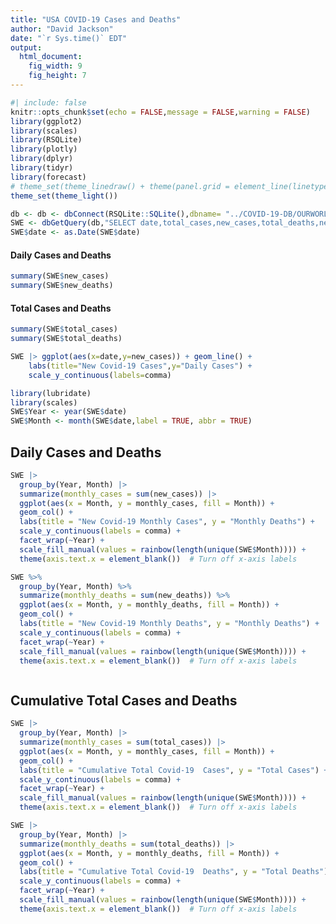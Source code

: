 ```yaml
---
title: "USA COVID-19 Cases and Deaths"
author: "David Jackson"
date: "`r Sys.time()` EDT"
output: 
  html_document: 
    fig_width: 9
    fig_height: 7
---
```


```r
#| include: false
knitr::opts_chunk$set(echo = FALSE,message = FALSE,warning = FALSE)
library(ggplot2)
library(scales)
library(RSQLite)
library(plotly)
library(dplyr)
library(tidyr)
library(forecast)
# theme_set(theme_linedraw() + theme(panel.grid = element_line(linetype = 'dashed')))
theme_set(theme_light())
```
```r
db <- db <- dbConnect(RSQLite::SQLite(),dbname= "../COVID-19-DB/OURWORLD.sqlite3")
SWE <- dbGetQuery(db,"SELECT date,total_cases,new_cases,total_deaths,new_deaths  from OWID where location ='United States'")
SWE$date <- as.Date(SWE$date)

```
#### Daily Cases and Deaths
```r
summary(SWE$new_cases)
summary(SWE$new_deaths)
```

#### Total Cases and Deaths
```r
summary(SWE$total_cases)
summary(SWE$total_deaths)
```
```r
SWE |> ggplot(aes(x=date,y=new_cases)) + geom_line() + 
    labs(title="New Covid-19 Cases",y="Daily Cases") +
    scale_y_continuous(labels=comma)
```
```r
library(lubridate)
library(scales)
SWE$Year <- year(SWE$date)
SWE$Month <- month(SWE$date,label = TRUE, abbr = TRUE)

```
## Daily Cases and Deaths

```r
SWE |>
  group_by(Year, Month) |>
  summarize(monthly_cases = sum(new_cases)) |>
  ggplot(aes(x = Month, y = monthly_cases, fill = Month)) +
  geom_col() +
  labs(title = "New Covid-19 Monthly Cases", y = "Monthly Deaths") +
  scale_y_continuous(labels = comma) +
  facet_wrap(~Year) +
  scale_fill_manual(values = rainbow(length(unique(SWE$Month)))) +
  theme(axis.text.x = element_blank())  # Turn off x-axis labels

```
```r
SWE %>%
  group_by(Year, Month) %>%
  summarize(monthly_deaths = sum(new_deaths)) %>%
  ggplot(aes(x = Month, y = monthly_deaths, fill = Month)) +
  geom_col() +
  labs(title = "New Covid-19 Monthly Deaths", y = "Monthly Deaths") +
  scale_y_continuous(labels = comma) +
  facet_wrap(~Year) +
  scale_fill_manual(values = rainbow(length(unique(SWE$Month)))) +
  theme(axis.text.x = element_blank())  # Turn off x-axis labels



```
## Cumulative Total Cases and Deaths

```r
SWE |>
  group_by(Year, Month) |>
  summarize(monthly_cases = sum(total_cases)) |>
  ggplot(aes(x = Month, y = monthly_cases, fill = Month)) +
  geom_col() +
  labs(title = "Cumulative Total Covid-19  Cases", y = "Total Cases") +
  scale_y_continuous(labels = comma) +
  facet_wrap(~Year) +
  scale_fill_manual(values = rainbow(length(unique(SWE$Month)))) +
  theme(axis.text.x = element_blank())  # Turn off x-axis labels

```

```r
SWE |>
  group_by(Year, Month) |>
  summarize(monthly_deaths = sum(total_deaths)) |>
  ggplot(aes(x = Month, y = monthly_deaths, fill = Month)) +
  geom_col() +
  labs(title = "Cumulative Total Covid-19  Deaths", y = "Total Deaths") +
  scale_y_continuous(labels = comma) +
  facet_wrap(~Year) +
  scale_fill_manual(values = rainbow(length(unique(SWE$Month)))) +
  theme(axis.text.x = element_blank())  # Turn off x-axis labels

```